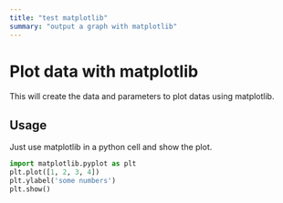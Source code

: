 ```yaml
---
title: "test matplotlib"
summary: "output a graph with matplotlib"
---
```


# Plot data with matplotlib

This will create the data and parameters to plot datas using matplotlib.

## Usage

Just use matplotlib in a python cell and show the plot.


```python
import matplotlib.pyplot as plt
plt.plot([1, 2, 3, 4])
plt.ylabel('some numbers')
plt.show()
```
